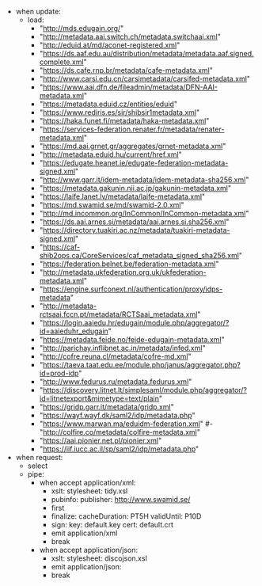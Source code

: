 - when update:
   - load:
      - "http://mds.edugain.org/"
      - "http://metadata.aai.switch.ch/metadata.switchaai.xml"
      - "http://eduid.at/md/aconet-registered.xml"
      - "https://ds.aaf.edu.au/distribution/metadata/metadata.aaf.signed.complete.xml"
      - "https://ds.cafe.rnp.br/metadata/cafe-metadata.xml"
      - "http://www.carsi.edu.cn/carsimetadata/carsifed-metadata.xml"
      - "https://www.aai.dfn.de/fileadmin/metadata/DFN-AAI-metadata.xml"
      - "https://metadata.eduid.cz/entities/eduid"
      - "https://www.rediris.es/sir/shibsir1metadata.xml"
      - "https://haka.funet.fi/metadata/haka-metadata.xml"
      - "https://services-federation.renater.fr/metadata/renater-metadata.xml"
      - "https://md.aai.grnet.gr/aggregates/grnet-metadata.xml"
      - "http://metadata.eduid.hu/current/href.xml"
      - "https://edugate.heanet.ie/edugate-federation-metadata-signed.xml"
      - "http://www.garr.it/idem-metadata/idem-metadata-sha256.xml"
      - "https://metadata.gakunin.nii.ac.jp/gakunin-metadata.xml"
      - "https://laife.lanet.lv/metadata/laife-metadata.xml"
      - "https://md.swamid.se/md/swamid-2.0.xml"
      - "http://md.incommon.org/InCommon/InCommon-metadata.xml"
      - "https://ds.aai.arnes.si/metadata/aai.arnes.si.sha256.xml"
      - "https://directory.tuakiri.ac.nz/metadata/tuakiri-metadata-signed.xml"
      - "https://caf-shib2ops.ca/CoreServices/caf_metadata_signed_sha256.xml"
      - "https://federation.belnet.be/federation-metadata.xml"
      - "http://metadata.ukfederation.org.uk/ukfederation-metadata.xml"
      - "https://engine.surfconext.nl/authentication/proxy/idps-metadata"
      - "http://metadata-rctsaai.fccn.pt/metadata/RCTSaai_metadata.xml"
      - "https://login.aaiedu.hr/edugain/module.php/aggregator/?id=aaieduhr_edugain"
      - "https://metadata.feide.no/feide-edugain-metadata.xml"
      - "http://parichay.inflibnet.ac.in/metadata/infed.xml"
      - "http://cofre.reuna.cl/metadata/cofre-md.xml"
      - "https://taeva.taat.edu.ee/module.php/janus/aggregator.php?id=prod-idp"
      - "http://www.fedurus.ru/metadata.fedurus.xml"
      - "https://discovery.litnet.lt/simplesaml/module.php/aggregator/?id=litnetexport&mimetype=text/plain"
      - "https://gridp.garr.it/metadata/gridp.xml"
      - "https://wayf.wayf.dk/saml2/idp/metadata.php"
      - "https://www.marwan.ma/eduidm-federation.xml"
      #- "http://colfire.co/metadata/colfire-metadata.xml"
      - "https://aai.pionier.net.pl/pionier.xml"
      - "https://iif.iucc.ac.il/sp/saml2/idp/metadata.php"
- when request:
    - select
    - pipe:
        - when accept application/xml:
             - xslt:
                 stylesheet: tidy.xsl
             - pubinfo:
                 publisher: http://www.swamid.se/
             - first
             - finalize:
                 cacheDuration: PT5H
                 validUntil: P10D
             - sign:
                 key: default.key
                 cert: default.crt
             - emit application/xml
             - break
        - when accept application/json:
             - xslt:
                 stylesheet: discojson.xsl
             - emit application/json:
             - break
